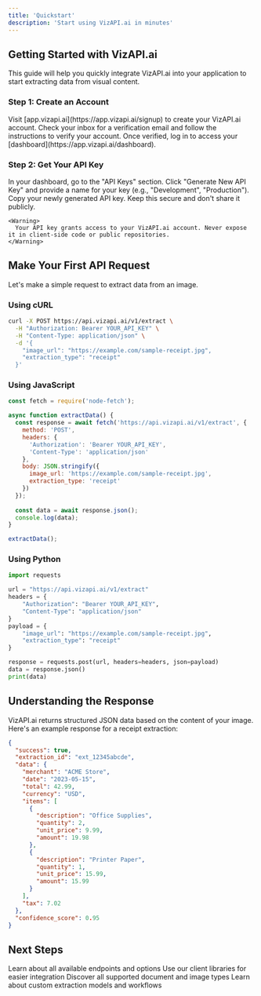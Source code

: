 ```yaml
---
title: 'Quickstart'
description: 'Start using VizAPI.ai in minutes'
---
```


## Getting Started with VizAPI.ai

This guide will help you quickly integrate VizAPI.ai into your application to start extracting data from visual content.

### Step 1: Create an Account

<Steps>
  <Step title="Sign Up">
    Visit [app.vizapi.ai](https://app.vizapi.ai/signup) to create your VizAPI.ai account.
  </Step>
  <Step title="Verify Your Email">
    Check your inbox for a verification email and follow the instructions to verify your account.
  </Step>
  <Step title="Access Your Dashboard">
    Once verified, log in to access your [dashboard](https://app.vizapi.ai/dashboard).
  </Step>
</Steps>

### Step 2: Get Your API Key

<Steps>
  <Step title="Navigate to API Keys">
    In your dashboard, go to the "API Keys" section.
  </Step>
  <Step title="Generate a New Key">
    Click "Generate New API Key" and provide a name for your key (e.g., "Development", "Production").
  </Step>
  <Step title="Copy Your API Key">
    Copy your newly generated API key. Keep this secure and don't share it publicly.
    
    <Warning>
      Your API key grants access to your VizAPI.ai account. Never expose it in client-side code or public repositories.
    </Warning>
  </Step>
</Steps>

## Make Your First API Request

Let's make a simple request to extract data from an image.

### Using cURL

<CodeGroup>

```bash
curl -X POST https://api.vizapi.ai/v1/extract \
  -H "Authorization: Bearer YOUR_API_KEY" \
  -H "Content-Type: application/json" \
  -d '{
    "image_url": "https://example.com/sample-receipt.jpg",
    "extraction_type": "receipt"
  }'
```

</CodeGroup>

### Using JavaScript

<CodeGroup>

```javascript
const fetch = require('node-fetch');

async function extractData() {
  const response = await fetch('https://api.vizapi.ai/v1/extract', {
    method: 'POST',
    headers: {
      'Authorization': 'Bearer YOUR_API_KEY',
      'Content-Type': 'application/json'
    },
    body: JSON.stringify({
      image_url: 'https://example.com/sample-receipt.jpg',
      extraction_type: 'receipt'
    })
  });
  
  const data = await response.json();
  console.log(data);
}

extractData();
```

</CodeGroup>

### Using Python

<CodeGroup>

```python
import requests

url = "https://api.vizapi.ai/v1/extract"
headers = {
    "Authorization": "Bearer YOUR_API_KEY",
    "Content-Type": "application/json"
}
payload = {
    "image_url": "https://example.com/sample-receipt.jpg",
    "extraction_type": "receipt"
}

response = requests.post(url, headers=headers, json=payload)
data = response.json()
print(data)
```

</CodeGroup>

## Understanding the Response

VizAPI.ai returns structured JSON data based on the content of your image. Here's an example response for a receipt extraction:

```json
{
  "success": true,
  "extraction_id": "ext_12345abcde",
  "data": {
    "merchant": "ACME Store",
    "date": "2023-05-15",
    "total": 42.99,
    "currency": "USD",
    "items": [
      {
        "description": "Office Supplies",
        "quantity": 2,
        "unit_price": 9.99,
        "amount": 19.98
      },
      {
        "description": "Printer Paper",
        "quantity": 1,
        "unit_price": 15.99,
        "amount": 15.99
      }
    ],
    "tax": 7.02
  },
  "confidence_score": 0.95
}
```

## Next Steps

<CardGroup cols={2}>
  <Card
    title="Explore API Reference"
    icon="code"
    href="/api-reference/introduction"
  >
    Learn about all available endpoints and options
  </Card>
  <Card
    title="SDK Libraries"
    icon="puzzle-piece"
    href="/essentials/sdk-libraries"
  >
    Use our client libraries for easier integration
  </Card>
  <Card
    title="Extraction Types"
    icon="layer-group"
    href="/essentials/extraction-types"
  >
    Discover all supported document and image types
  </Card>
  <Card
    title="Advanced Usage"
    icon="wand-magic-sparkles"
    href="/essentials/advanced-usage"
  >
    Learn about custom extraction models and workflows
  </Card>
</CardGroup>
